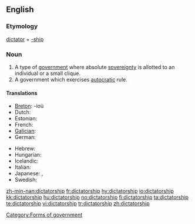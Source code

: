 ==English==

===Etymology===
[[dictator]] + [[-ship]]

===Noun===
{{wikipedia}}
{{en-noun}}

# A type of [[government]] where absolute [[sovereignty]] is allotted to an individual or a small clique.
# A government which exercises [[autocracy|autocratic]] rule.

====Translations====
{{trans-top|a government led by a dictator}}
* [[Breton]]: {{t|br|diktatouriezh|f|xs=Breton}} -ioù {{p}}
* Dutch: {{t|nl|dictatuur|f}}
* Estonian: {{t|et|diktatuur}}
* French: {{t+|fr|dictature|f}}
* [[Galician]]: {{t+|gl|ditadura|f|xs=Galician}}
* German: {{t+|de|Diktatur|f}}
{{trans-mid}}
* Hebrew: {{t|he|דיקטטורה|f|tr=diqt'at'ura|sc=Hebr}}
* Hungarian: {{t|hu|diktatúra}}
* Icelandic: {{t|is|einræði|m}}
* Italian: {{t+|it|dittatura|f}}
* Japanese: {{t-|ja|独裁政治|tr=dokusaiseiji|sc=Jpan}}, {{t|ja|独裁|tr=dokusai|sc=Jpan}}
* Swedish: {{t-|sv|diktatur|c}}
{{trans-bottom}}

[[Category:Forms of government]]

[[zh-min-nan:dictatorship]]
[[fr:dictatorship]]
[[hy:dictatorship]]
[[io:dictatorship]]
[[kk:dictatorship]]
[[hu:dictatorship]]
[[no:dictatorship]]
[[fi:dictatorship]]
[[ta:dictatorship]]
[[te:dictatorship]]
[[vi:dictatorship]]
[[tr:dictatorship]]
[[zh:dictatorship]]